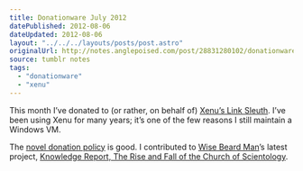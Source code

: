 ```yaml
---
title: Donationware July 2012
datePublished: 2012-08-06
dateUpdated: 2012-08-06
layout: "../../../layouts/posts/post.astro"
originalUrl: http://notes.anglepoised.com/post/28831280102/donationware-july-2012
source: tumblr notes
tags:
  - "donationware"
  - "xenu"
---
```


This month I’ve donated to (or rather, on behalf of) [Xenu’s Link Sleuth](http://home.snafu.de/tilman/xenulink.html). I’ve been using Xenu for many years; it’s one of the few reasons I still maintain a Windows VM.

The [novel donation policy](http://home.snafu.de/tilman/xenulink.html#donation) is good. I contributed to [Wise Beard Man](http://en.wikipedia.org/wiki/Mark_Bunker)’s latest project, [Knowledge Report, The Rise and Fall of the Church of Scientology](http://www.indiegogo.com/knowledgereport).
